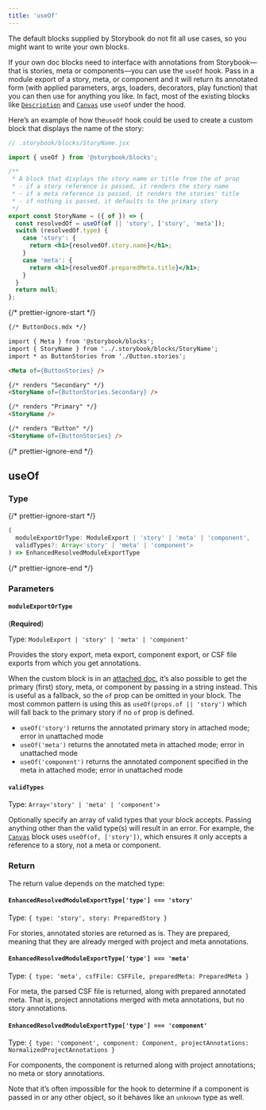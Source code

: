 ```yaml
---
title: 'useOf'
---
```


The default blocks supplied by Storybook do not fit all use cases, so you might want to write your own blocks.

If your own doc blocks need to interface with annotations from Storybook—that is stories, meta or components—you can use the `useOf` hook. Pass in a module export of a story, meta, or component and it will return its annotated form (with applied parameters, args, loaders, decorators, play function) that you can then use for anything you like. In fact, most of the existing blocks like [`Description`](./doc-block-description.md) and [`Canvas`](./doc-block-canvas.md) use `useOf` under the hood.

Here’s an example of how the`useOf` hook could be used to create a custom block that displays the name of the story:

```jsx
// .storybook/blocks/StoryName.jsx

import { useOf } from '@storybook/blocks';

/**
 * A block that displays the story name or title from the of prop
 * - if a story reference is passed, it renders the story name
 * - if a meta reference is passed, it renders the stories' title
 * - if nothing is passed, it defaults to the primary story
 */
export const StoryName = ({ of }) => {
  const resolvedOf = useOf(of || 'story', ['story', 'meta']);
  switch (resolvedOf.type) {
    case 'story': {
      return <h1>{resolvedOf.story.name}</h1>;
    }
    case 'meta': {
      return <h1>{resolvedOf.preparedMeta.title}</h1>;
    }
  }
  return null;
};
```

{/* prettier-ignore-start */}
```md
{/* ButtonDocs.mdx */}

import { Meta } from '@storybook/blocks';
import { StoryName } from '../.storybook/blocks/StoryName';
import * as ButtonStories from './Button.stories';

<Meta of={ButtonStories} />

{/* renders "Secondary" */}
<StoryName of={ButtonStories.Secondary} />

{/* renders "Primary" */}
<StoryName />

{/* renders "Button" */}
<StoryName of={ButtonStories} />
```
{/* prettier-ignore-end */}

## useOf

### Type

{/* prettier-ignore-start */}
```ts
(
  moduleExportOrType: ModuleExport | 'story' | 'meta' | 'component',
  validTypes?: Array<'story' | 'meta' | 'component'>
) => EnhancedResolvedModuleExportType
```
{/* prettier-ignore-end */}

### Parameters

#### `moduleExportOrType`

(**Required**)

Type: `ModuleExport | 'story' | 'meta' | 'component'`

Provides the story export, meta export, component export, or CSF file exports from which you get annotations.

When the custom block is in an [attached doc](./doc-block-meta.md#attached-vs-unattached), it’s also possible to get the primary (first) story, meta, or component by passing in a string instead. This is useful as a fallback, so the `of` prop can be omitted in your block. The most common pattern is using this as `useOf(props.of || 'story')` which will fall back to the primary story if no `of` prop is defined.

- `useOf('story')` returns the annotated primary story in attached mode; error in unattached mode
- `useOf('meta')` returns the annotated meta in attached mode; error in unattached mode
- `useOf('component')` returns the annotated component specified in the meta in attached mode; error in unattached mode

#### `validTypes`

Type: `Array<'story' | 'meta' | 'component'>`

Optionally specify an array of valid types that your block accepts. Passing anything other than the valid type(s) will result in an error. For example, the [`Canvas`](./doc-block-canvas.md) block uses `useOf(of, ['story'])`, which ensures it only accepts a reference to a story, not a meta or component.

### Return

The return value depends on the matched type:

#### `EnhancedResolvedModuleExportType['type'] === 'story'`

Type: `{ type: 'story', story: PreparedStory }`

For stories, annotated stories are returned as is. They are prepared, meaning that they are already merged with project and meta annotations.

#### `EnhancedResolvedModuleExportType['type'] === 'meta'`

Type: `{ type: 'meta', csfFile: CSFFile, preparedMeta: PreparedMeta }`

For meta, the parsed CSF file is returned, along with prepared annotated meta. That is, project annotations merged with meta annotations, but no story annotations.

#### `EnhancedResolvedModuleExportType['type'] === 'component'`

Type: `{ type: 'component', component: Component, projectAnnotations: NormalizedProjectAnnotations }`

For components, the component is returned along with project annotations; no meta or story annotations.

Note that it’s often impossible for the hook to determine if a component is passed in or any other object, so it behaves like an `unknown` type as well.
